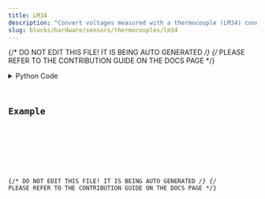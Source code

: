 ```yaml
---
title: LM34
description: "Convert voltages measured with a thermocouple (LM34) connected to a LabJack U3 device into temperature units."
slug: blocks/hardware/sensors/thermocouples/lm34
---
```


{/* DO NOT EDIT THIS FILE! IT IS BEING AUTO GENERATED */}
{/* PLEASE REFER TO THE CONTRIBUTION GUIDE ON THE DOCS PAGE */}


<PythonDocsDisplay docstring={docstring} />
<details>
<summary>Python Code</summary>



<Code code={pythonCode} lang="py" wrap theme="dracula" />

[Find this Flojoy Block on GitHub](https://github.com/flojoy-ai/blocks/blob/main/blocks/HARDWARE/SENSORS/THERMOCOUPLES/LM34/LM34.py)

</details>

## Example


<GetHelpWidget />


<AppDisplay app={app} blockName="LM34" client:visible />


<Example />

{/* DO NOT EDIT THIS FILE! IT IS BEING AUTO GENERATED */}
{/* PLEASE REFER TO THE CONTRIBUTION GUIDE ON THE DOCS PAGE */}
